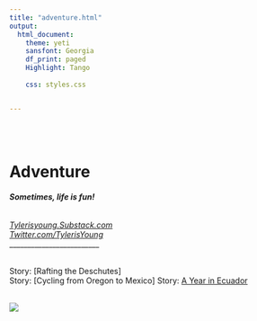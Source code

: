 ```yaml
---
title: "adventure.html"
output:
  html_document:
    theme: yeti
    sansfont: Georgia
    df_print: paged
    Highlight: Tango
    
    css: styles.css


---
```


<br>
<br>

<h1>**Adventure**</h1> 
<h6>
***Sometimes, life is fun! ***
</h6>

*[Tylerisyoung.Substack.com](https://tylerisyoung.substack.com/?target=_blank)   
[Twitter.com/TylerisYoung](https://twitter.com/Tylerisyoung/?tagets=_blank)*  
 _________________________
 
 <br>
Story: [Rafting the Deschutes]  
Story: [Cycling from Oregon to Mexico] 
Story: [A Year in Ecuador](./journalism/adventure/ayearinecuador.html)
 
 <br>
 ![](images/TheArtofAdventure.png)